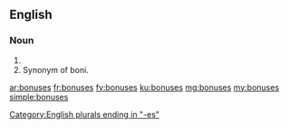 ==English==

===Noun===
{{head|en|plural}}

# {{plural of|bonus|lang=en|nocat=1}}
# Synonym of boni.

[[Category:English plurals ending in "-es"]]

[[ar:bonuses]]
[[fr:bonuses]]
[[fy:bonuses]]
[[ku:bonuses]]
[[mg:bonuses]]
[[my:bonuses]]
[[simple:bonuses]]